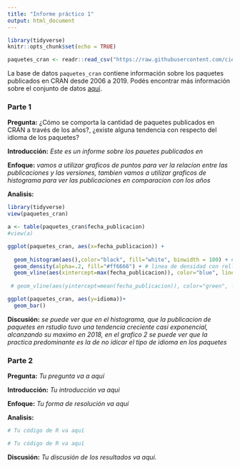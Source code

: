```yaml
---
title: "Informe práctico 1"
output: html_document
--- 
```


```r
library(tidyverse)
knitr::opts_chunk$set(echo = TRUE)

paquetes_cran <- readr::read_csv("https://raw.githubusercontent.com/cienciadedatos/datos-de-miercoles/master/datos/2019/2019-07-03/paquetes_CRAN.csv")

```

La base de datos `paquetes_cran` contiene información sobre los paquetes publicados en CRAN desde 2006 a 2019. Podés encontrar más información sobre el conjunto de datos [aquí](https://github.com/cienciadedatos/datos-de-miercoles/blob/master/datos/2019/2019-07-03/README.md).

### **Parte 1**

**Pregunta:** ¿Cómo se comporta la cantidad de paquetes publicados en CRAN a través de los años?, ¿existe alguna tendencia con respecto del idioma de los paquetes? 


**Introducción:** *Este es un informe sobre los pauetes publicados en *

**Enfoque:** *vamos a utilizar graficos de puntos para ver la relacion entre las publicaciones y las versiones, tambien vamos a utilizar graficos de histograma para ver las publicaciones en comparacion con los años*

**Analisis:**


```r
library(tidyverse)
view(paquetes_cran)

a <- table(paquetes_cran$fecha_publicacion)
#view(a)
```

```r
ggplot(paquetes_cran, aes(x=fecha_publicacion)) +
  
  geom_histogram(aes(),color="black", fill="white", binwidth = 100) + #histograma
  geom_density(alpha=.2, fill="#ff6666") + # linea de densidad con relleno transparente
  geom_vline(aes(xintercept=max(fecha_publicacion)), color="blue", linetype="dashed", size=2) 
  
 # geom_vline(aes(yintercept=mean(fecha_publicacion)), color="green", linetype="dashed", size=2)

ggplot(paquetes_cran, aes(y=idioma))+
  geom_bar()
```



**Discusión:** *se puede ver que en el histograma, que la publicacion de paquetes en rstudio tuvo una tendencia creciente casi exponencial, alcanzando su maximo en 2018, en el grafico 2 se puede ver que la practica predominante es la de no idicar el tipo de idioma en los paquetes  *

### **Parte 2**

**Pregunta:** *Tu pregunta va a aquí*

**Introducción:** *Tu introducción va aqui*

**Enfoque:** *Tu forma de resolución va aquí*

**Analisis:**

```r
# Tu código de R va aquí
```

```r
# Tu código de R va aquí
```

**Discusión:** *Tu discusión de los resultados va aquí.*
